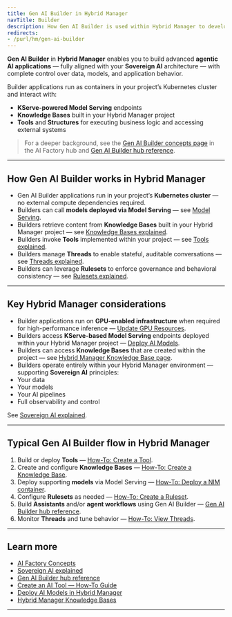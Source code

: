 ```yaml
---
title: Gen AI Builder in Hybrid Manager
navTitle: Builder
description: How Gen AI Builder is used within Hybrid Manager to develop agentic AI applications.
redirects:
- /purl/hm/gen-ai-builder
---
```


**Gen AI Builder** in **Hybrid Manager** enables you to build advanced **agentic AI applications** — fully aligned with your **Sovereign AI** architecture — with complete control over data, models, and application behavior.

Builder applications run as containers in your project’s Kubernetes cluster and interact with:

- **KServe-powered Model Serving** endpoints
- **Knowledge Bases** built in your Hybrid Manager project
- **Tools** and **Structures** for executing business logic and accessing external systems

> For a deeper background, see the [Gen AI Builder concepts page](/edb-postgres-ai/ai-factory/learn/explained/ai-factory-concepts) in the AI Factory hub and [Gen AI Builder hub reference](/edb-postgres-ai/ai-factory/gen-ai/builder).

---

## How Gen AI Builder works in Hybrid Manager

- Gen AI Builder applications run in your project’s **Kubernetes cluster** — no external compute dependencies required.
- Builders can call **models deployed via Model Serving** — see [Model Serving](/edb-postgres-ai/ai-factory/model/serving).
- Builders retrieve content from **Knowledge Bases** built in your Hybrid Manager project — see [Knowledge Bases explained](/edb-postgres-ai/ai-factory/learn/explained/knowledge-bases-explained).
- Builders invoke **Tools** implemented within your project — see [Tools explained](/edb-postgres-ai/ai-factory/learn/explained/tools-explained).
- Builders manage **Threads** to enable stateful, auditable conversations — see [Threads explained](/edb-postgres-ai/ai-factory/learn/explained/threads-explained).
- Builders can leverage **Rulesets** to enforce governance and behavioral consistency — see [Rulesets explained](/edb-postgres-ai/ai-factory/learn/explained/rulesets-explained).

---

## Key Hybrid Manager considerations

- Builder applications run on **GPU-enabled infrastructure** when required for high-performance inference — [Update GPU Resources](/edb-postgres-ai/ai-factory/learn/how-to/model-serving/update-gpu-resources).
- Builders access **KServe-based Model Serving** endpoints deployed within your Hybrid Manager project — [Deploy AI Models](/edb-postgres-ai/ai-factory/learn/how-to/model-serving/deploy-nim-container).
- Builders can access **Knowledge Bases** that are created within the project — see [Hybrid Manager Knowledge Base page](../pipeline/knowledge-base).
- Builders operate entirely within your Hybrid Manager environment — supporting **Sovereign AI** principles:
- Your data
- Your models
- Your AI pipelines
- Full observability and control

See [Sovereign AI explained](/edb-postgres-ai/ai-factory/learn/explained/sovereign-ai).

---

## Typical Gen AI Builder flow in Hybrid Manager

1. Build or deploy **Tools** — [How-To: Create a Tool](/edb-postgres-ai/ai-factory/learn/how-to/gen-ai/create-tool).
2. Create and configure **Knowledge Bases** — [How-To: Create a Knowledge Base](/edb-postgres-ai/ai-factory/learn/how-to/gen-ai/create-knowledge-base).
3. Deploy supporting **models** via Model Serving — [How-To: Deploy a NIM container](/edb-postgres-ai/ai-factory/learn/how-to/model-serving/deploy-nim-container).
4. Configure **Rulesets** as needed — [How-To: Create a Ruleset](/edb-postgres-ai/ai-factory/learn/how-to/gen-ai/create-ruleset).
5. Build **Assistants** and/or **agent workflows** using Gen AI Builder — [Gen AI Builder hub reference](/edb-postgres-ai/ai-factory/gen-ai/builder).
6. Monitor **Threads** and tune behavior — [How-To: View Threads](/edb-postgres-ai/ai-factory/learn/how-to/gen-ai/view-threads).

---

## Learn more

- [AI Factory Concepts](/edb-postgres-ai/ai-factory/learn/explained/ai-factory-concepts)
- [Sovereign AI explained](/edb-postgres-ai/ai-factory/learn/explained/sovereign-ai)
- [Gen AI Builder hub reference](/edb-postgres-ai/ai-factory/gen-ai/builder)
- [Create an AI Tool — How-To Guide](/edb-postgres-ai/ai-factory/learn/how-to/gen-ai/create-tool)
- [Deploy AI Models in Hybrid Manager](../model/serving)
- [Hybrid Manager Knowledge Bases](../pipeline/knowledge-base)

---
